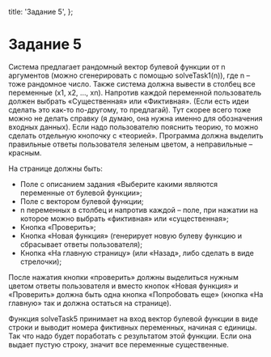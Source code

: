
  title: 'Задание 5',
};

# Задание 5

Система предлагает рандомный вектор булевой функции от n аргументов (можно сгенерировать с помощью solveTask1(n)), где n – тоже рандомное число.
Также система должна вывести в столбец все переменные (x1, x2, …, xn).
Напротив каждой переменной пользователь должен выбрать «Существенная» или «Фиктивная». (Если есть идеи сделать это как-то по-другому, то предлагай).
Тут скорее всего тоже можно не делать справку (я думаю, она нужна именно для обозначения входных данных). Если надо пользователю пояснить теорию, то можно сделать отдельную кнопочку с «теорией».
Программа должна выделить правильные ответы пользователя зеленым цветом, а неправильные – красным.

На странице должны быть:

-	Поле с описанием задания «Выберите какими являются переменные от булевой функции»;
-	Поле с вектором булевой функции;
-	n переменных в столбец и напротив каждой – поле, при нажатии на которое можно выбрать «фиктивная» или «существенная»;
-	Кнопка «Проверить»;
-	Кнопка «Новая функция» (генерирует новую булеву функцию и сбрасывает ответы пользователя);
-	Кнопка «На главную страницу» (или «Назад», либо сделать в виде стрелочки);

После нажатия кнопки «проверить» должны выделиться нужным цветом ответы пользователя и вместо кнопок «Новая функция» и «Проверить» должна быть одна кнопка «Попробовать еще» (кнопка «На главную» так и должна остаться на странице).

Функция solveTask5 принимает на вход вектор булевой функции в виде строки и выводит номера фиктивных переменных, начиная с единицы. Так что надо будет поработать с результатом этой функции. Если она выдает пустую строку, значит все переменные существенные.

